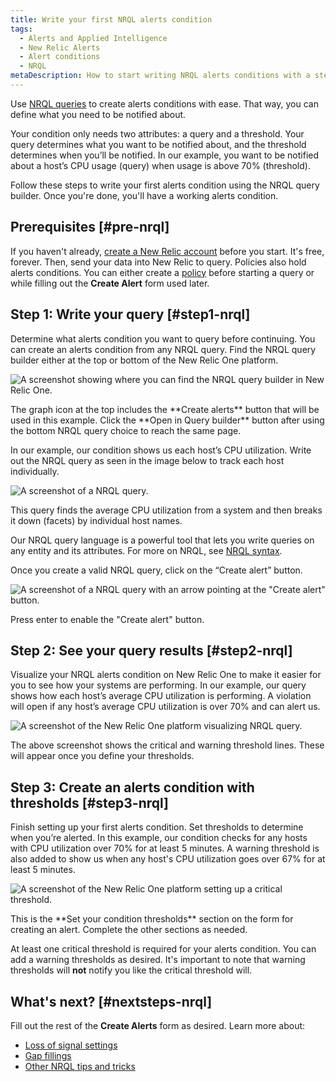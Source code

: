 ```yaml
---
title: Write your first NRQL alerts condition
tags:
  - Alerts and Applied Intelligence
  - New Relic Alerts
  - Alert conditions
  - NRQL
metaDescription: How to start writing NRQL alerts conditions with a step-by-step user case.
---
```


Use [NRQL queries](/docs/query-your-data/nrql-new-relic-query-language/get-started/introduction-nrql-new-relics-query-language/) to create alerts conditions with ease. That way, you can define what you need to be notified about.

Your condition only needs two attributes: a query and a threshold. Your query determines what you want to be notified about, and the threshold determines when you’ll be notified. In our example, you want to be notified about a host’s CPU usage (query) when usage is above 70% (threshold).

Follow these steps to write your first alerts condition using the NRQL query builder. Once you're done, you'll have a working alerts condition.

## Prerequisites [#pre-nrql]

If you haven't already, [create a New Relic account](https://newrelic.com/signup) before you start. It's free, forever. Then, send your data into New Relic to query. Policies also hold alerts conditions. You can either create a [policy](/docs/alerts-applied-intelligence/new-relic-alerts/alert-policies/create-edit-or-find-alert-policy/) before starting a query or while filling out the **Create Alert** form used later.

## Step 1: Write your query [#step1-nrql]

Determine what alerts condition you want to query before continuing. You can create an alerts condition from any NRQL query. Find the NRQL query builder either at the top or bottom of the New Relic One platform.

![A screenshot showing where you can find the NRQL query builder in New Relic One.](./images/find-builder.png 'A screenshot showing where you can find the NRQL query builder in New Relic One.')

<figcaption>
  The graph icon at the top includes the **Create alerts** button that will be
  used in this example. Click the **Open in Query builder** button after using
  the bottom NRQL query choice to reach the same page.
</figcaption>

In our example, our condition shows us each host’s CPU utilization. Write out the NRQL query as seen in the image below to track each host individually.

![A screenshot of a NRQL query.](./images/nrql-query.png 'A screenshot of a NRQL query.')

<figcaption>
  This query finds the average CPU utilization from a system and then breaks it
  down (facets) by individual host names.
</figcaption>

Our NRQL query language is a powerful tool that lets you write queries on any entity and its attributes. For more on NRQL, see [NRQL syntax](/docs/query-your-data/nrql-new-relic-query-language/get-started/introduction-nrql-new-relics-query-language/#syntax).

Once you create a valid NRQL query, click on the “Create alert” button.

![A screenshot of a NRQL query with an arrow pointing at the "Create alert" button.](./images/create-alert-button.png 'A screenshot of a NRQL query with an arrow pointing at the "Create alert button".')

<figcaption>Press enter to enable the "Create alert" button.</figcaption>

## Step 2: See your query results [#step2-nrql]

Visualize your NRQL alerts condition on New Relic One to make it easier for you to see how your systems are performing. In our example, our query shows how each host’s average CPU utilization is performing. A violation will open if any host’s average CPU utilization is over 70% and can alert us.

![A screenshot of the New Relic One platform visualizing NRQL query.](./images/show-nrql-graph.png 'A screenshot of the New Relic One platform visualizing NRQL query.')

<figcaption>
  The above screenshot shows the critical and warning threshold lines. These
  will appear once you define your thresholds.
</figcaption>

## Step 3: Create an alerts condition with thresholds [#step3-nrql]

Finish setting up your first alerts condition. Set thresholds to determine when you’re alerted. In this example, our condition checks for any hosts with CPU utilization over 70% for at least 5 minutes. A warning threshold is also added to show us when any host's CPU utilization goes over 67% for at least 5 minutes.

![A screenshot of the New Relic One platform setting up a critical threshold.](./images/nrql-set-threshold.png 'A screenshot of the New Relic One platform setting up a critical threshold.')

<figcaption>
  This is the **Set your condition thresholds** section on the form for creating
  an alert. Complete the other sections as needed.
</figcaption>

At least one critical threshold is required for your alerts condition. You can add a warning thresholds as desired. It's important to note that warning thresholds will **not** notify you like the critical threshold will.

## What's next? [#nextsteps-nrql]

Fill out the rest of the **Create Alerts** form as desired. Learn more about:

- [Loss of signal settings](/docs/alerts-applied-intelligence/new-relic-alerts/alerts-nerdgraph/nerdgraph-api-loss-signal-gap-filling/)
- [Gap fillings](/docs/alerts-applied-intelligence/new-relic-alerts/alerts-nerdgraph/nerdgraph-api-loss-signal-gap-filling/#customize)
- [Other NRQL tips and tricks](/docs/alerts-applied-intelligence/new-relic-alerts/alert-conditions/create-nrql-alert-conditions/)
